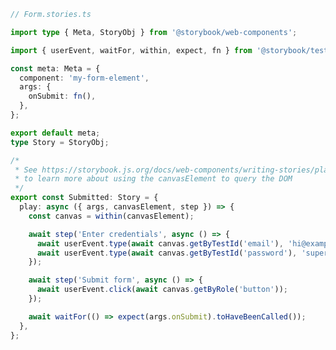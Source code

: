 ```ts
// Form.stories.ts

import type { Meta, StoryObj } from '@storybook/web-components';

import { userEvent, waitFor, within, expect, fn } from '@storybook/test';

const meta: Meta = {
  component: 'my-form-element',
  args: {
    onSubmit: fn(),
  },
};

export default meta;
type Story = StoryObj;

/*
 * See https://storybook.js.org/docs/web-components/writing-stories/play-function#working-with-the-canvas
 * to learn more about using the canvasElement to query the DOM
 */
export const Submitted: Story = {
  play: async ({ args, canvasElement, step }) => {
    const canvas = within(canvasElement);

    await step('Enter credentials', async () => {
      await userEvent.type(await canvas.getByTestId('email'), 'hi@example.com');
      await userEvent.type(await canvas.getByTestId('password'), 'supersecret');
    });

    await step('Submit form', async () => {
      await userEvent.click(await canvas.getByRole('button'));
    });

    await waitFor(() => expect(args.onSubmit).toHaveBeenCalled());
  },
};
```
